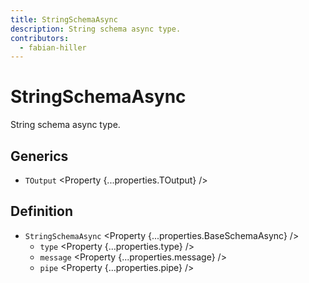 ```yaml
---
title: StringSchemaAsync
description: String schema async type.
contributors:
  - fabian-hiller
---
```



# StringSchemaAsync

String schema async type.

## Generics

- `TOutput` <Property {...properties.TOutput} />

## Definition

- `StringSchemaAsync` <Property {...properties.BaseSchemaAsync} />
  - `type` <Property {...properties.type} />
  - `message` <Property {...properties.message} />
  - `pipe` <Property {...properties.pipe} />
